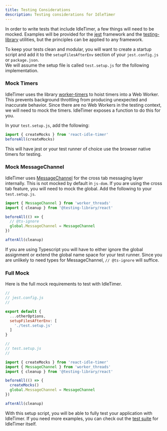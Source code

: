 ```yaml
---
title: Testing Considerations
description: Testing considerations for IdleTimer
---
```


In order to write tests that include IdleTimer, a few things will need to be mocked.
Examples will be provided for the [jest](https://jestjs.io/) framework
and the [testing-library](https://testing-library.com/docs/react-testing-library/intro) 
utilities, but the principles can be applied to any framework.

To keep your tests clean and modular, you will want to create a startup script 
and add it to the `setupFilesAfterEnv` section of your `jest.config.js` or `package.json`.  
We will assume the setup file is called `test.setup.js` for the following implementation.

### Mock Timers
IdleTimer uses the library [worker-timers](https://www.npmjs.com/package/worker-timers)
to hoist timers into a Web Worker. This prevents background throttling from producing
unexpected and inaccurate behavior. Since there are no Web Workers in the testing
context, we will need to mock the timers. IdleTimer exposes a function to do this
for you.

In your `test.setup.js`, add the following:

```js
import { createMocks } from 'react-idle-timer'
beforeAll(createMocks)
```

This will have jest or your test runner of choice use the browser native timers
for testing.

### Mock MessageChannel
IdleTimer uses [MessageChannel](https://developer.mozilla.org/en-US/docs/Web/API/MessageChannel)
for the cross tab messaging layer internally.  This is not mocked by default
in `js-dom`. If you are using the cross tab feature, you will need to mock the global.
Add the following to your `test.setup.js`.

```js
import { MessageChannel } from 'worker_threads'
import { cleanup } from '@testing-library/react'

beforeAll(() => {
  // @ts-ignore
  global.MessageChannel = MessageChannel
})

afterAll(cleanup)
```

If you are using Typescript you will have to either ignore the global assignment
or extend the global name space for your test runner.  Since you are unlikely to 
need types for MessageChannel, `// @ts-ignore` will suffice.

### Full Mock

Here is the full mock requirements to test with IdleTimer.

```js
//
// jest.config.js
//

export default {
  ...otherOptions,
  setupFilesAfterEnv: [
    './test.setup.js'
  ]
}
```

```js
//
// test.setup.js
//

import { createMocks } from 'react-idle-timer'
import { MessageChannel } from 'worker_threads'
import { cleanup } from '@testing-library/react'

beforeAll(() => {
  createMocks()
  global.MessageChannel = MessageChannel
})

afterAll(cleanup)
```

<Divider mt={6} />

With this setup script, you will be able to fully test your application
with IdleTimer. If you need more examples, you can check out the 
[test suite](https://github.com/supremetechnopriest/react-idle-timer/tree/master/tests) 
for IdleTimer itself. 
